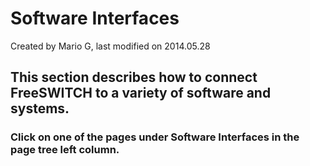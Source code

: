
# Software Interfaces 

 Created by  Mario G, last modified on 2014.05.28

## This section describes how to connect FreeSWITCH to a variety of software and systems.

  
### Click on one of the pages under Software Interfaces in the page tree left column.

  

